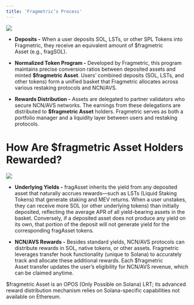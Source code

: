```yaml
---
title: 'Fragmetric’s Process'
---
```


<Frame>
  <img src="images/fragmetric_protocol_3.png" />
</Frame>

* **Deposits -** When a user deposits SOL, LSTs, or other SPL Tokens into Fragmetric, they receive an equivalent amount of $fragmetric Asset (e.g., fragSOL).

* **Normalized Token Program -** Developed by Fragmetric, this program maintains precise conversion ratios between deposited assets and minted **$fragmetric Asset**. Users’ combined deposits (SOL, LSTs, and other tokens) form a unified basket that Fragmetric allocates across various restaking protocols and NCN/AVS.

* **Rewards Distribution -**  Assets are delegated to partner validators who secure NCN/AVS networks. The earnings from these delegations are distributed to **$fragmetric Asset** holders. Fragmetric serves as both a portfolio manager and a liquidity layer between users and restaking protocols.

# How Are $fragmetric Asset Holders Rewarded?

<Frame>
  <img src="images/fragmetric_protocol_4.png" />
</Frame>

* **Underlying Yields -** fragAsset inherits the yield from any deposited asset that naturally accrues rewards—such as LSTs (Liquid Staking Tokens) that generate staking and MEV returns. When a user unstakes, they can receive more SOL (or other underlying tokens) than initially deposited, reflecting the average APR of all yield-bearing assets in the basket. Conversely, if a deposited asset does not produce any yield on its own, that portion of the deposit will not generate yield for the corresponding fragAsset tokens.

* **NCN/AVS Rewards -** Besides standard yields, NCN/AVS protocols can distribute rewards in SOL, native tokens, or other assets. Fragmetric leverages transfer hook functionality (unique to Solana) to accurately track and allocate these additional rewards. Each $fragmetric Asset transfer updates the user’s eligibility for NCN/AVS revenue, which can be claimed anytime.

<Info>
  $fragmetric Asset is an OPOS (Only Possible on Solana) LRT; its advanced reward distribution mechanism relies on Solana-specific capabilities not available on Ethereum.
</Info>